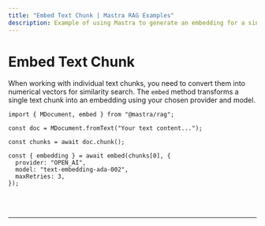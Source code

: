 ```yaml
---
title: "Embed Text Chunk | Mastra RAG Examples"
description: Example of using Mastra to generate an embedding for a single text chunk for similarity search.
---
```



# Embed Text Chunk

When working with individual text chunks, you need to convert them into numerical vectors for similarity search. The `embed` method transforms a single text chunk into an embedding using your chosen provider and model.

```tsx copy
import { MDocument, embed } from "@mastra/rag";

const doc = MDocument.fromText("Your text content...");

const chunks = await doc.chunk();

const { embedding } = await embed(chunks[0], {
  provider: "OPEN_AI",
  model: "text-embedding-ada-002",
  maxRetries: 3,
});
```

<br />
<br />
<hr className="dark:border-[#404040] border-gray-300" />
<br />
<br />
<GithubLink
  link={
    "https://github.com/mastra-ai/mastra/blob/main/examples/basics/rag/embed-text-chunk"
  }
/>
